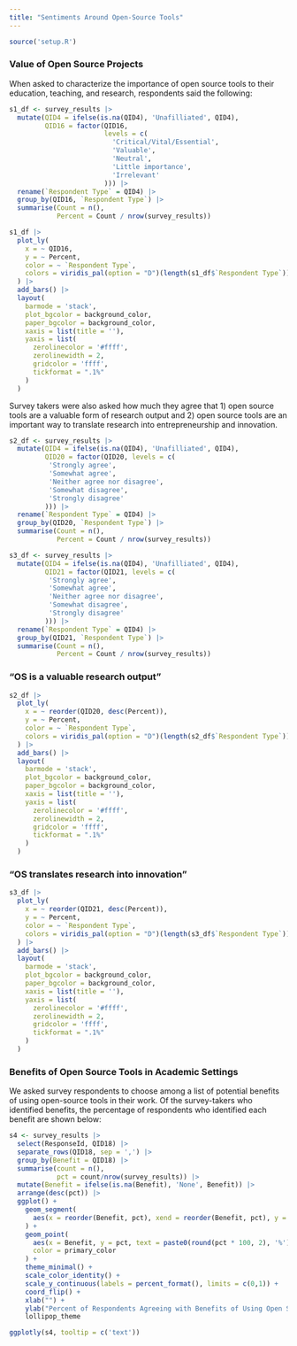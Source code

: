 ```yaml
---
title: "Sentiments Around Open-Source Tools"
---
```


<!-- Setup -->

```r
source('setup.R')
```

### Value of Open Source Projects

When asked to characterize the importance of open source tools to their education, teaching, and research, respondents said the following:

```r
s1_df <- survey_results |> 
  mutate(QID4 = ifelse(is.na(QID4), 'Unafilliated', QID4),
         QID16 = factor(QID16,
                        levels = c(
                          'Critical/Vital/Essential',
                          'Valuable',
                          'Neutral',
                          'Little importance',
                          'Irrelevant'
                        ))) |> 
  rename(`Respondent Type` = QID4) |> 
  group_by(QID16, `Respondent Type`) |> 
  summarise(Count = n(),
            Percent = Count / nrow(survey_results))

s1_df |>
  plot_ly(
    x = ~ QID16,
    y = ~ Percent,
    color = ~ `Respondent Type`,
    colors = viridis_pal(option = "D")(length(s1_df$`Respondent Type`))
  ) |>
  add_bars() |>
  layout(
    barmode = 'stack',
    plot_bgcolor = background_color,
    paper_bgcolor = background_color,
    xaxis = list(title = ''),
    yaxis = list(
      zerolinecolor = '#ffff',
      zerolinewidth = 2,
      gridcolor = 'ffff',
      tickformat = ".1%"
    )
  )
```

Survey takers were also asked how much they agree that 1) open source tools are a valuable form of research output and 2) open source tools are an important way to translate research into entrepreneurship and innovation.

```r
s2_df <- survey_results |> 
  mutate(QID4 = ifelse(is.na(QID4), 'Unafilliated', QID4),
         QID20 = factor(QID20, levels = c(
          'Strongly agree',
          'Somewhat agree',
          'Neither agree nor disagree',
          'Somewhat disagree',
          'Strongly disagree'
         ))) |> 
  rename(`Respondent Type` = QID4) |> 
  group_by(QID20, `Respondent Type`) |> 
  summarise(Count = n(),
            Percent = Count / nrow(survey_results)) 

s3_df <- survey_results |> 
  mutate(QID4 = ifelse(is.na(QID4), 'Unafilliated', QID4),
         QID21 = factor(QID21, levels = c(
          'Strongly agree',
          'Somewhat agree',
          'Neither agree nor disagree',
          'Somewhat disagree',
          'Strongly disagree'
         ))) |> 
  rename(`Respondent Type` = QID4) |> 
  group_by(QID21, `Respondent Type`) |> 
  summarise(Count = n(),
            Percent = Count / nrow(survey_results)) 
```

::: {.panel-tabset}

### "OS is a valuable research output"

```r
s2_df |>
  plot_ly(
    x = ~ reorder(QID20, desc(Percent)),
    y = ~ Percent,
    color = ~ `Respondent Type`,
    colors = viridis_pal(option = "D")(length(s2_df$`Respondent Type`))
  ) |>
  add_bars() |>
  layout(
    barmode = 'stack',
    plot_bgcolor = background_color,
    paper_bgcolor = background_color,
    xaxis = list(title = ''),
    yaxis = list(
      zerolinecolor = '#ffff',
      zerolinewidth = 2,
      gridcolor = 'ffff',
      tickformat = ".1%"
    )
  )
```

### "OS translates research into innovation"

```r
s3_df |>
  plot_ly(
    x = ~ reorder(QID21, desc(Percent)),
    y = ~ Percent,
    color = ~ `Respondent Type`,
    colors = viridis_pal(option = "D")(length(s3_df$`Respondent Type`))
  ) |>
  add_bars() |>
  layout(
    barmode = 'stack',
    plot_bgcolor = background_color,
    paper_bgcolor = background_color,
    xaxis = list(title = ''),
    yaxis = list(
      zerolinecolor = '#ffff',
      zerolinewidth = 2,
      gridcolor = 'ffff',
      tickformat = ".1%"
    )
  )
```

:::

### Benefits of Open Source Tools in Academic Settings

We asked survey respondents to choose among a list of potential benefits of using open-source tools in their work. Of the survey-takers who identified benefits, the percentage of respondents who identified each benefit are shown below:

```r

s4 <- survey_results |> 
  select(ResponseId, QID18) |> 
  separate_rows(QID18, sep = ',') |> 
  group_by(Benefit = QID18) |> 
  summarise(count = n(),
            pct = count/nrow(survey_results)) |> 
  mutate(Benefit = ifelse(is.na(Benefit), 'None', Benefit)) |> 
  arrange(desc(pct)) |> 
  ggplot() +
    geom_segment(
      aes(x = reorder(Benefit, pct), xend = reorder(Benefit, pct), y = 0, yend = pct), color = primary_color
    ) +
    geom_point(
      aes(x = Benefit, y = pct, text = paste0(round(pct * 100, 2), '%')), 
      color = primary_color
    ) +
    theme_minimal() +
    scale_color_identity() +
    scale_y_continuous(labels = percent_format(), limits = c(0,1)) +
    coord_flip() +
    xlab("") +
    ylab("Percent of Respondents Agreeing with Benefits of Using Open Source Software") +
    lollipop_theme

ggplotly(s4, tooltip = c('text'))

```
